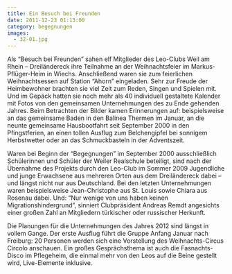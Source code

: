 ```yaml
---
title: Ein Besuch bei Freunden
date: 2011-12-23 01:13:00
category: begegnungen
images:
  - 32-01.jpg
---
```


Als “Besuch bei Freunden” sahen elf Mitglieder des Leo-Clubs Weil am Rhein – Dreiländereck ihre Teilnahme an der Weihnachtsfeier im Markus-Pflüger-Heim in Wiechs. Anschließend waren sie zum feierlichen Weihnachtsessen auf Station “Ahorn” eingeladen. Sehr zur Freude der Heimbewohner brachten sie viel Zeit zum Reden, Singen und Spielen mit. Und im Gepäck hatten sie noch mehr als 40 individuell gestaltete Kalender mit Fotos von den gemeinsamen Unternehmungen des zu Ende gehenden Jahres. Beim Betrachten der Bilder kamen Erinnerungen auf: beispielsweise an das gemeinsame Baden in den Balinea Thermen im Januar, an die neunte gemeinsame Hausbootfahrt seit September 2000 in den Pfingstferien, an einen tollen Ausflug zum Belchengipfel bei sonnigem Herbstwetter oder an das Schmuckbasteln in der Adventszeit.

Waren bei Beginn der “Begegnungen” im September 2000 ausschließlich Schülerinnen und Schüler der Weiler Realschule beteiligt, sind nach der Übernahme des Projekts durch den Leo-Club im Sommer 2009 Jugendliche und junge Erwachsene aus mehreren Orten aus dem Dreiländereck dabei – und längst nicht nur aus Deutschland. Bei den letzten Unternehmungen waren beispielsweise Jean-Christophe aus St. Louis sowie Chiara aus Rosenau dabei. Und: “Nur wenige von uns haben keinen Migrationshindergrund”, sinniert Clubpräsident Andreas Remdt angesichts einer großen Zahl an Mitgliedern türkischer oder russischer Herkunft.

Die Planungen für die Unternehmungen des Jahres 2012 sind längst in vollem Gange. Der erste Ausflug führt die Gruppe Anfang Januar nach Freiburg: 20 Personen werden sich eine Vorstellung des Weihnachts-Circus Circolo anschauen. Ein großes Gesprächsthema ist auch die Fasnachts-Disco im Pflegeheim, die einmal mehr von den Leos auf die Beine gestellt wird, Live-Elemente inklusive.
